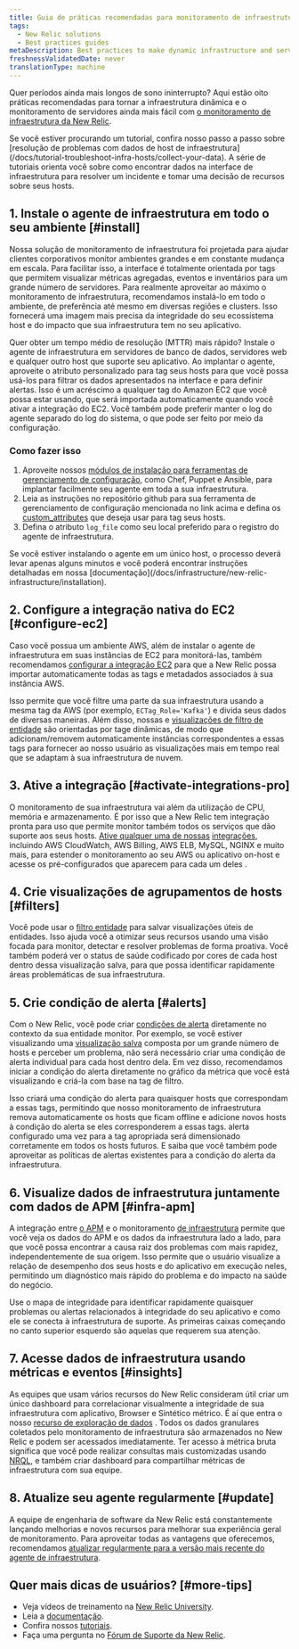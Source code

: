 ```yaml
---
title: Guia de práticas recomendadas para monitoramento de infraestrutura
tags:
  - New Relic solutions
  - Best practices guides
metaDescription: Best practices to make dynamic infrastructure and server monitoring even easier with New Relic.
freshnessValidatedDate: never
translationType: machine
---
```


Quer períodos ainda mais longos de sono ininterrupto? Aqui estão oito práticas recomendadas para tornar a infraestrutura dinâmica e o monitoramento de servidores ainda mais fácil com [o monitoramento de infraestrutura da New Relic](https://newrelic.com/infrastructure).

<Callout variant="tip">
  Se você estiver procurando um tutorial, confira nosso passo a passo sobre [resolução de problemas com dados de host de infraestrutura](/docs/tutorial-troubleshoot-infra-hosts/collect-your-data). A série de tutoriais orienta você sobre como encontrar dados na interface de infraestrutura para resolver um incidente e tomar uma decisão de recursos sobre seus hosts.
</Callout>

## 1. Instale o agente de infraestrutura em todo o seu ambiente [#install]

Nossa solução de monitoramento de infraestrutura foi projetada para ajudar clientes corporativos monitor ambientes grandes e em constante mudança em escala. Para facilitar isso, a interface é totalmente orientada por tags que permitem visualizar métricas agregadas, eventos e inventários para um grande número de servidores. Para realmente aproveitar ao máximo o monitoramento de infraestrutura, recomendamos instalá-lo em todo o ambiente, de preferência até mesmo em diversas regiões e clusters. Isso fornecerá uma imagem mais precisa da integridade do seu ecossistema host e do impacto que sua infraestrutura tem no seu aplicativo.

Quer obter um tempo médio de resolução (MTTR) mais rápido? Instale o agente de infraestrutura em servidores de banco de dados, servidores web e qualquer outro host que suporte seu aplicativo. Ao implantar o agente, aproveite o atributo personalizado para tag seus hosts para que você possa usá-los para filtrar os dados apresentados na interface e para definir alertas. Isso é um acréscimo a qualquer tag do Amazon EC2 que você possa estar usando, que será importada automaticamente quando você ativar a integração do EC2. Você também pode preferir manter o log do agente separado do log do sistema, o que pode ser feito por meio da configuração.

### Como fazer isso

1. Aproveite nossos [módulos de instalação para ferramentas de gerenciamento de configuração,](/docs/infrastructure/new-relic-infrastructure/config-management-tools) como Chef, Puppet e Ansible, para implantar facilmente seu agente em toda a sua infraestrutura.
2. Leia as instruções no repositório github para sua ferramenta de gerenciamento de configuração mencionada no link acima e defina os [custom_attributes](/docs/infrastructure/new-relic-infrastructure/configuration/configure-infrastructure-agent#attributes) que deseja usar para tag seus hosts.
3. Defina o atributo `log_file` como seu local preferido para o registro do agente de infraestrutura.

<Callout variant="tip">
  Se você estiver instalando o agente em um único host, o processo deverá levar apenas alguns minutos e você poderá encontrar instruções detalhadas em nossa [documentação](/docs/infrastructure/new-relic-infrastructure/installation).
</Callout>

## 2. Configure a integração nativa do EC2 [#configure-ec2]

Caso você possua um ambiente AWS, além de instalar o agente de infraestrutura em suas instâncias de EC2 para monitorá-las, também recomendamos [configurar a integração EC2](/docs/infrastructure/infrastructure-integrations/amazon-integrations/aws-ec2-integration) para que a New Relic possa importar automaticamente todas as tags e metadados associados à sua instância AWS.

Isso permite que você filtre uma parte da sua infraestrutura usando a mesma tag da AWS (por exemplo, `ECTag_Role='Kafka'`) e divida seus dados de diversas maneiras. Além disso, nossas <InlinePopover type="alerts"/>e [visualizações de filtro de entidade](/docs/new-relic-solutions/new-relic-one/core-concepts/search-filter-entities) são orientadas por tage dinâmicas, de modo que adicionam/removem automaticamente instâncias correspondentes a essas tags para fornecer ao nosso usuário as visualizações mais em tempo real que se adaptam à sua infraestrutura de nuvem.

## 3. Ative a integração [#activate-integrations-pro]

O monitoramento de sua infraestrutura vai além da utilização de CPU, memória e armazenamento. É por isso que a New Relic tem integração pronta para uso que permite monitor também todos os serviços que dão suporte aos seus hosts. [Ative qualquer uma de nossas](/docs/infrastructure-integrations-aws-configuration) [integrações](/docs/infrastructure-integrations-aws-configuration), incluindo AWS CloudWatch, AWS Billing, AWS ELB, MySQL, NGINX e muito mais, para estender o monitoramento ao seu AWS ou aplicativo on-host e acesse os <InlinePopover type="dashboards"/>pré-configurados que aparecem para cada um deles .

## 4. Crie visualizações de agrupamentos de hosts [#filters]

Você pode usar o [filtro entidade](/docs/new-relic-solutions/new-relic-one/core-concepts/search-filter-entities) para salvar visualizações úteis de entidades. Isso ajuda você a otimizar seus recursos usando uma visão focada para monitor, detectar e resolver problemas de forma proativa. Você também poderá ver o status de saúde codificado por cores de cada host dentro dessa visualização salva, para que possa identificar rapidamente áreas problemáticas de sua infraestrutura.

## 5. Crie condição de alerta [#alerts]

Com o New Relic, você pode criar [condições de alerta](/docs/alerts/new-relic-alerts/getting-started/alerts-glossary#alert-condition) diretamente no contexto da sua entidade monitor. Por exemplo, se você estiver visualizando uma [visualização salva](/docs/new-relic-solutions/new-relic-one/core-concepts/search-filter-entities) composta por um grande número de hosts e perceber um problema, não será necessário criar uma condição de alerta individual para cada host dentro dela. Em vez disso, recomendamos iniciar a condição do alerta diretamente no gráfico da métrica que você está visualizando e criá-la com base na tag de filtro.

Isso criará uma condição do alerta para quaisquer hosts que correspondam a essas tags, permitindo que nosso monitoramento de infraestrutura remova automaticamente os hosts que ficam offline e adicione novos hosts à condição do alerta se eles corresponderem a essas tags. alerta configurado uma vez para a tag apropriada será dimensionado corretamente em todos os hosts futuros. E saiba que você também pode aproveitar as políticas de alertas existentes para a condição do alerta da infraestrutura.

## 6. Visualize dados de infraestrutura juntamente com dados de APM [#infra-apm]

A integração entre [o APM](/docs/apm/new-relic-apm/getting-started/welcome-new-relic-apm) e o monitoramento [de infraestrutura](/docs/infrastructure/new-relic-infrastructure/getting-started/welcome-new-relic-infrastructure) permite que você veja os dados do APM e os dados da infraestrutura lado a lado, para que você possa encontrar a causa raiz dos problemas com mais rapidez, independentemente de sua origem. Isso permite que o usuário visualize a relação de desempenho dos seus hosts e do aplicativo em execução neles, permitindo um diagnóstico mais rápido do problema e do impacto na saúde do negócio.

Use o mapa de integridade para identificar rapidamente quaisquer problemas ou alertas relacionados à integridade do seu aplicativo e como ele se conecta à infraestrutura de suporte. As primeiras caixas começando no canto superior esquerdo são aquelas que requerem sua atenção.

## 7. Acesse dados de infraestrutura usando métricas e eventos [#insights]

As equipes que usam vários recursos do New Relic consideram útil criar um único dashboard para correlacionar visualmente a integridade de sua infraestrutura com aplicativo, Browser e Sintético métrico. É aí que entra o nosso [recurso de exploração de dados](/docs/query-your-data/explore-query-data/data-explorer/introduction-data-explorer) . Todos os dados granulares coletados pelo monitoramento de infraestrutura são armazenados no New Relic e podem ser acessados imediatamente. Ter acesso à métrica bruta significa que você pode realizar consultas mais customizadas usando [NRQL](/docs/insights/nrql-new-relic-query-language/using-nrql/introduction-nrql), e também criar dashboard para compartilhar métricas de infraestrutura com sua equipe.

## 8. Atualize seu agente regularmente [#update]

A equipe de engenharia de software da New Relic está constantemente lançando melhorias e novos recursos para melhorar sua experiência geral de monitoramento. Para aproveitar todas as vantagens que oferecemos, recomendamos [atualizar regularmente para a versão mais recente do agente de infraestrutura](/docs/infrastructure/install-configure-manage-infrastructure/update-or-uninstall/update-infrastructure-agent).

## Quer mais dicas de usuários? [#more-tips]

* Veja vídeos de treinamento na [New Relic University](https://learn.newrelic.com/).
* Leia a [documentação](/docs/infrastructure).
* Confira nossos [tutoriais](https://newrelic.com/resources/tutorials).
* Faça uma pergunta no [Fórum de Suporte da New Relic](https://discuss.newrelic.com/).
